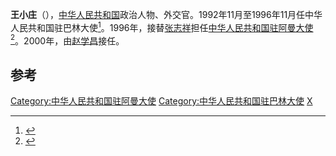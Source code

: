 '''王小庄'''（{{bd|1939年||2013年||catIdx=Wang王小庄}}），[[中华人民共和国|中华人民共和国]]政治人物、外交官。1992年11月至1996年11月任中华人民共和国驻巴林大使<ref>{{cite web|author=中华人民共和国外交部|title=驻巴林国历任大使|url=http://www.fmprc.gov.cn/chn//pds/ziliao/wjrw/2167/2169/t9157.htm|publisher=中华人民共和国外交部|accessdate=2013-04-21|archive-date=2015-02-14|archive-url=https://web.archive.org/web/20150214224419/http://www.fmprc.gov.cn/chn//pds/ziliao/wjrw/2167/2169/t9157.htm|dead-url=no}}</ref>。1996年，接替[[张志祥_(外交官)|张志祥]]担任[[中国驻阿曼大使列表|中华人民共和国驻阿曼大使]]<ref>{{cite web|author=中华人民共和国外交部|title=中国驻阿曼苏丹国历任大使|url=http://www.mfa.gov.cn/chn/pds/ziliao/wjrw/2167/2169/t9156.htm|publisher=中华人民共和国外交部|accessdate=2012-03-03}}</ref>。2000年，由[[赵学昌|赵学昌]]接任。

== 参考 ==
{{reflist}}
{{start box}}
{{s-dip}}
{{succession box|[[王世傑_(中華人民共和國)|王世傑]]|[[潘祥康|潘祥康]]|[[中國駐巴林大使列表|中華人民共和國駐巴林大使]]|1992年11月-1996年11月}}
{{succession box|[[张志祥_(外交官)|张志祥]]|[[赵学昌|赵学昌]]|[[中国驻阿曼大使列表|中华人民共和国驻阿曼大使]]|1996年8月-2000年7月}}
{{end box}}
{{中华人民共和国官员小作品}}

[[Category:中华人民共和国驻阿曼大使|Category:中华人民共和国驻阿曼大使]]
[[Category:中华人民共和国驻巴林大使|Category:中华人民共和国驻巴林大使]]
[[Category:王姓|X]]